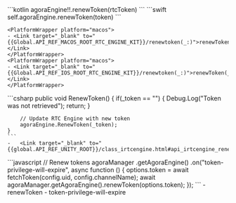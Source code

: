 <PlatformWrapper platform="android">
    ```kotlin
    agoraEngine!!.renewToken(rtcToken)
    ```
</PlatformWrapper>

<PlatformWrapper platform="ios, macos">
    ```swift
    self.agoraEngine.renewToken(token)
    ```

    <PlatformWrapper platform="macos">
    - <Link target="_blank" to="{{Global.API_REF_MACOS_ROOT_RTC_ENGINE_KIT}}/renewtoken(_:)">renewToken(_:)</Link>
    </PlatformWrapper>
    <PlatformWrapper platform="macos">
    - <Link target="_blank" to="{{Global.API_REF_IOS_ROOT_RTC_ENGINE_KIT}}/renewtoken(_:)">renewToken(_:)</Link>
    </PlatformWrapper>
</PlatformWrapper>

<PlatformWrapper platform="unity">
    ```csharp
    public void RenewToken()
    {
        if(_token == "")
        {
            Debug.Log("Token was not retrieved");
            return;
        }

        // Update RTC Engine with new token
        agoraEngine.RenewToken(_token);
    }
    ```
    -   <Link target="_blank" to="{{global.API_REF_UNITY_ROOT}}/class_irtcengine.html#api_irtcengine_renewtoken">RenewToken</Link>
</PlatformWrapper>
<PlatformWrapper platform="web">
    ```javascript
    // Renew tokens
    agoraManager
        .getAgoraEngine()
        .on("token-privilege-will-expire", async function () {
        options.token = await fetchToken(config.uid, config.channelName);
        await agoraManager.getAgoraEngine().renewToken(options.token);
        });
    ```
    - <Link target="_blank" to="{{global.API_REF_WEB_ROOT}}/interfaces/iagorartcclient.html#renewtoken">renewToken</Link>
    - <Link target="_blank" to="{{global.API_REF_WEB_ROOT}}/interfaces/iagorartcclient.html#event_token_privilege_will_expire">token-privilege-will-expire</Link>
</PlatformWrapper>
